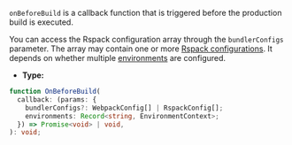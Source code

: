 `onBeforeBuild` is a callback function that is triggered before the production build is executed.

You can access the Rspack configuration array through the `bundlerConfigs` parameter. The array may contain one or more [Rspack configurations](https://rspack.dev/config/). It depends on whether multiple [environments](/config/environments) are configured.

- **Type:**

```ts
function OnBeforeBuild(
  callback: (params: {
    bundlerConfigs?: WebpackConfig[] | RspackConfig[];
    environments: Record<string, EnvironmentContext>;
  }) => Promise<void> | void,
): void;
```
